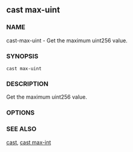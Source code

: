 
## cast max-uint

### NAME

cast-max-uint - Get the maximum uint256 value.

### SYNOPSIS

`cast max-uint`

### DESCRIPTION

Get the maximum uint256 value.

### OPTIONS

<CommonOptions />

### SEE ALSO

[cast](/cast/reference/overview), [cast max-int](/cast/reference/cast-max-int.mdx)
